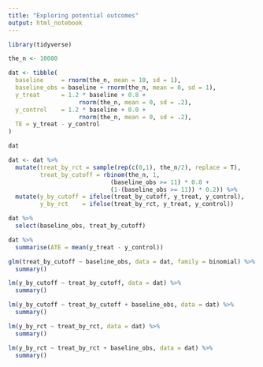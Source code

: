 ```yaml
---
title: "Exploring potential outcomes"
output: html_notebook
---
```



```r
library(tidyverse)
```


```r
the_n <- 10000
```


```r
dat <- tibble(
  baseline     = rnorm(the_n, mean = 10, sd = 1),
  baseline_obs = baseline + rnorm(the_n, mean = 0, sd = 1),
  y_treat      = 1.2 * baseline + 0.8 +
                    rnorm(the_n, mean = 0, sd = .2),
  y_control    = 1.2 * baseline + 0.0 +
                    rnorm(the_n, mean = 0, sd = .2),
  TE = y_treat - y_control
)
```


```r
dat
```



```r
dat <- dat %>%
  mutate(treat_by_rct = sample(rep(c(0,1), the_n/2), replace = T),
         treat_by_cutoff = rbinom(the_n, 1,
                             (baseline_obs >= 11) * 0.8 +
                             (1-(baseline_obs >= 11)) * 0.2)) %>%
  mutate(y_by_cutoff = ifelse(treat_by_cutoff, y_treat, y_control),
         y_by_rct    = ifelse(treat_by_rct, y_treat, y_control))
```


```r
dat %>%
  select(baseline_obs, treat_by_cutoff)
```

```r
dat %>%
  summarise(ATE = mean(y_treat - y_control))
```

```r
glm(treat_by_cutoff ~ baseline_obs, data = dat, family = binomial) %>%
  summary()
```



```r
lm(y_by_cutoff ~ treat_by_cutoff, data = dat) %>%
  summary()
```


```r
lm(y_by_cutoff ~ treat_by_cutoff + baseline_obs, data = dat) %>%
  summary()
```



```r
lm(y_by_rct ~ treat_by_rct, data = dat) %>%
  summary()
```



```r
lm(y_by_rct ~ treat_by_rct + baseline_obs, data = dat) %>%
  summary()
```




